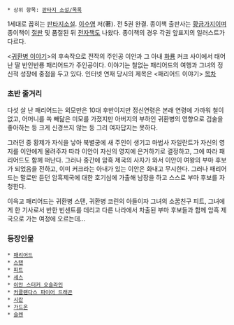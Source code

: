  * 상위 항목: [[판타지 소설/목록]]
1세대로 꼽히는 [[판타지소설]]. [[이수영(소설가)|이수영]] 저(著). 전 5권 완결. 종이책 출판사는 [[황금가지(출판사)|황금가지]]이며 종이책이 [[절판]] 및 품절된 뒤 [[전자책]]도 나왔다. 종이책의 경우 각권 앞표지의 일러스트가 다르다.

<[[귀환병 이야기]]>의 후속작으로 전작의 주인공 이안과 그 아내 [[화룡]] 커크 사이에서 태어난 딸 반인반룡 패리어드가 주인공이다. 이야기는 철없는 패리어드의 여행과 그녀의 정신적 성장에 중점을 두고 있다. 인터넷 연재 당시의 제목은 <패리어드 이야기>
[[목차]]
=== 초반 줄거리 ===
다섯 살 난 패리어드는 외모만은 10대 후반이지만 정신연령은 본래 연령에 가까워 철이 없고, 어머니를 쏙 빼닮은 미모를 가졌지만 아버지의 부하인 귀환병의 영향으로 검술을 좋아하는 등 크게 신경쓰지 않는 등 그리 여자답지는 못하다.

그러던 중 황제가 자식을 낳아 북별궁에 새 주인이 생기고 마법사 자일란트가 자신의 영지를 이안에게 물려주자 따라 이안이 자신의 영지에 은거하기로 결정하고, 그에 따라 패리어드도 함께 떠난다. 그러나 중간에 암흑 제국의 사자가 와서 이안이 여왕의 부마 후보가 되었음을 전하고, 이미 커크라는 아내가 있는 이안은 화내고 무시한다. 그러나 패리어드는 말로만 듣던 암흑제국에 대한 호기심에 가출해 남장을 하고 스스로 부마 후보를 자청한다.

이윽고 패리어드는 귀환병 스탠, 귀환병 코린의 아들이자 그녀의 소꿉친구 피트, 그녀에게 한 기사로서 반한 빈센트를 데리고 다른 나라에서 차출된 부마 후보들과 함께 암흑 제국으로 가는 여정에 오르는데...

=== 등장인물 ===
 * [[패리어드]]
 * [[스탠]]
 * [[피트]]
 * [[세스]]
 * [[이안 스터커 오슬라인]]
 * [[커클랜다스 파이어 드래곤]]
 * [[시란]]
 * [[가드온]]
 * [[슬렌]]
